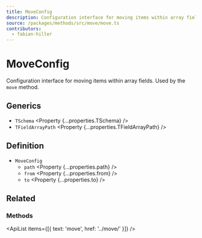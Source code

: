 ```yaml
---
title: MoveConfig
description: Configuration interface for moving items within array fields.
source: /packages/methods/src/move/move.ts
contributors:
  - fabian-hiller
---
```



# MoveConfig

Configuration interface for moving items within array fields. Used by the `move` method.

## Generics

- `TSchema` <Property {...properties.TSchema} />
- `TFieldArrayPath` <Property {...properties.TFieldArrayPath} />

## Definition

- `MoveConfig`
  - `path` <Property {...properties.path} />
  - `from` <Property {...properties.from} />
  - `to` <Property {...properties.to} />

## Related

### Methods

<ApiList items={[{ text: 'move', href: '../move/' }]} />
